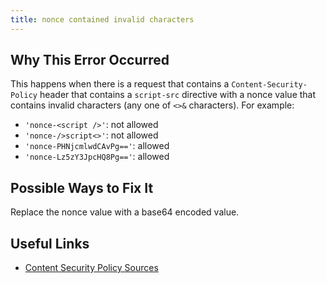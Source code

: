 ```yaml
---
title: nonce contained invalid characters
---
```


## Why This Error Occurred

This happens when there is a request that contains a `Content-Security-Policy`
header that contains a `script-src` directive with a nonce value that contains
invalid characters (any one of `<>&` characters). For example:

- `'nonce-<script />'`: not allowed
- `'nonce-/>script<>'`: not allowed
- `'nonce-PHNjcmlwdCAvPg=='`: allowed
- `'nonce-Lz5zY3JpcHQ8Pg=='`: allowed

## Possible Ways to Fix It

Replace the nonce value with a base64 encoded value.

## Useful Links

- [Content Security Policy Sources](https://developer.mozilla.org/en-US/docs/Web/HTTP/Headers/Content-Security-Policy/Sources#sources)
